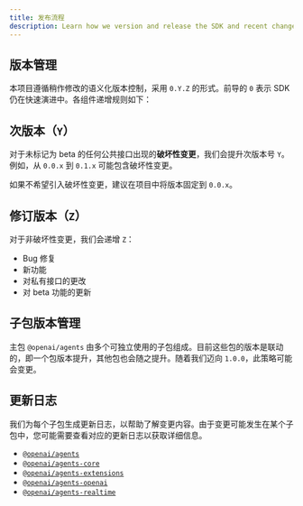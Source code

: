 ```yaml
---
title: 发布流程
description: Learn how we version and release the SDK and recent changes.
---
```


## 版本管理

本项目遵循稍作修改的语义化版本控制，采用 `0.Y.Z` 的形式。前导的 `0` 表示 SDK 仍在快速演进中。各组件递增规则如下：

## 次版本（`Y`）

对于未标记为 beta 的任何公共接口出现的**破坏性变更**，我们会提升次版本号 `Y`。例如，从 `0.0.x` 到 `0.1.x` 可能包含破坏性变更。

如果不希望引入破坏性变更，建议在项目中将版本固定到 `0.0.x`。

## 修订版本（`Z`）

对于非破坏性变更，我们会递增 `Z`：

- Bug 修复
- 新功能
- 对私有接口的更改
- 对 beta 功能的更新

## 子包版本管理

主包 `@openai/agents` 由多个可独立使用的子包组成。目前这些包的版本是联动的，即一个包版本提升，其他包也会随之提升。随着我们迈向 `1.0.0`，此策略可能会变更。

## 更新日志

我们为每个子包生成更新日志，以帮助了解变更内容。由于变更可能发生在某个子包中，您可能需要查看对应的更新日志以获取详细信息。

- [`@openai/agents`](https://github.com/openai/openai-agents-js/blob/main/packages/agents/CHANGELOG.md)
- [`@openai/agents-core`](https://github.com/openai/openai-agents-js/blob/main/packages/agents-core/CHANGELOG.md)
- [`@openai/agents-extensions`](https://github.com/openai/openai-agents-js/blob/main/packages/agents-extensions/CHANGELOG.md)
- [`@openai/agents-openai`](https://github.com/openai/openai-agents-js/blob/main/packages/agents-openai/CHANGELOG.md)
- [`@openai/agents-realtime`](https://github.com/openai/openai-agents-js/blob/main/packages/agents-realtime/CHANGELOG.md)
